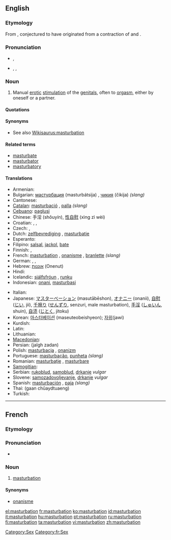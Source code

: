 {{also|Masturbation}}
==English==
{{wikipedia}}

===Etymology===
From {{etyl|la}} {{term|masturbor|masturbārī|lang=la}}, conjectured to have originated from a contraction of {{term|manus||hand|lang=la}} and {{term|turbo|turbāre|to disturb, to throw into confusion|lang=la}}.

===Pronunciation===
* {{a|RP}} {{IPA|/ˌmæstəˈbeɪʃən/}}, {{SAMPA|/%m{st@"beIS@n/}}
* {{a|US}} {{enPR|măs'tərbāʹshən}}, {{IPA|/ˌmæstɚˈbeɪʃən/}}, {{SAMPA|/%m{st@`"beIS@n/}}
*: {{rhymes|eɪʃən}}

===Noun===
{{en-noun|-}}

# Manual [[erotic]] [[stimulation]] of the [[genital]]s, often to [[orgasm]], either by oneself or a partner.

====Quotations====
{{seeCites}}

====Synonyms====
* See also [[Wikisaurus:masturbation]]

====Related terms====
*[[masturbate]]
*[[masturbator]]
*[[masturbatory]]

====Translations====
{{trans-top|manual erotic stimulation of the genitals}}
* Armenian: {{t-|hy|մաստուրբացիա|tr=masturbac’ia|sc=Armn|xs=Armenian}}
* Bulgarian: [[мастурбация]] (masturbátsija) {{f}}, [[чикия]] (čikija) {{f}} ''(slang)''
* Cantonese: {{tø|yue|自慰|tr=zi6 wai3 |sc=Hani}}
* [[Catalan]]: [[masturbació]] {{f}}, [[palla]] {{f}} ''(slang)''
* [[Cebuano]]: [[paglusi]]
* Chinese: 手淫 (shǒuyín), [[性自慰]] (xìng zì wèi)
* Croatian: {{t-|hr|samozadovoljavanje|n|alt=samozadovoljávānje}}, {{t-|hr|masturbacija|f|alt=masturbácija}}, {{t-|hr|rukoblud|m|alt=rùkoblūd}}
* Czech: {{t-|cs|masturbace|f}}, {{t-|cs|onanie|f}}
* Dutch: [[zelfbevrediging]] {{f}}, [[masturbatie]] {{f}}
* Esperanto: {{t-|eo|masturbado|xs=Esperanto}}
* Filipino: [[salsal]], [[jackol]], [[bate]]
* Finnish: {{t-|fi|masturbaatio}}, {{t+|fi|itsetyydytys}}
* French: [[#French|masturbation]] {{f}}, [[onanisme]] {{m}}, [[branlette]] {{f}} ''(slang)''
* German: {{t+|de|Masturbation|f}}, {{t+|de|Onanie|f}}, {{t+|de|Selbstbefriedigung|f}}
* Hebrew: [[אוננות]] (Onenut) {{f}}
* Hindi: {{t-|hi|हस्तमैथुन|g=m|tr=hastmaithun|sc=Deva|xs=Hindi}}
* Icelandic: [[sjálfsfróun]] {{f}}, [[runku]] {{f}}
* Indonesian: [[onani]], [[masturbasi]]
{{trans-mid}}
* Italian: {{t+|it|masturbazione|f}}
* Japanese: [[マスターベーション]] (masutābēshon), [[オナニー]] (onanii), [[自慰]] ([[じい]], jii), [[千擦り]] ([[せんずり]], senzuri, male masturbation), [[手淫]]	([[しゅいん]], shuin), [[自涜]] ([[じとく]], jitoku)
* Korean: [[마스터베이션]] (maseuteobeishyeon); [[자위 ]](jawi)
* Kurdish: {{t|ku|destperkî|f}}
* Latin: {{t-|la|masturbatio|f}}
* Lithuanian: {{t-|lt|masturbacija|f|xs=Lithuanian}}
* [[Macedonian]]: {{t|mk|мастурбација|f|tr=masturbacija|sc=Cyrl|xs=Macedonian}}
* Persian: {{fa-Arab|[[جلق زدن]]}} (jalgh zadan)
* Polish: [[masturbacja]] {{f}}, [[onanizm]] {{m}}
* Portuguese: [[masturbação]], [[punheta]] ''(slang)''
* Romanian: [[masturbaţie]] {{f}}, [[masturbare]] {{f}}
* [[Samogitian]]: {{tø|bat-smg|mastorbacėjė|f}}
* Serbian: [[rukoblud]], [[samoblud]], [[drkanje]] ''vulgar''
* Slovene: [[samozadovoljevanje]], [[drkanje]] ''vulgar''
* Spanish: [[masturbación]] {{f}}, [[paja]] {{f}} ''(slang)''
* Thai: {{Thai|[[การช่วยตัวเอง]]}} (gaan chûaydtuaeng)
* Turkish: {{t|tr|mastürbasyon}}
{{trans-bottom}}

[[Category:Sex]]

----

==French==
{{wikipedia|lang=fr}}

===Etymology===
{{suffix|masturber|ation|lang=fr}}

===Pronunciation===
* {{IPA|/mastyʁbasjɔ̃/|lang=fr}}

===Noun===
{{fr-noun|f}}

# [[#English|masturbation]]

====Synonyms====
* [[onanisme]]

[[Category:fr:Sex]]

[[el:masturbation]]
[[fr:masturbation]]
[[ko:masturbation]]
[[id:masturbation]]
[[it:masturbation]]
[[hu:masturbation]]
[[pt:masturbation]]
[[ru:masturbation]]
[[fi:masturbation]]
[[ta:masturbation]]
[[vi:masturbation]]
[[zh:masturbation]]